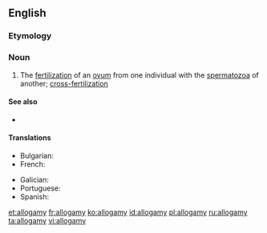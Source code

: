 ==English==
{{wikipedia}}

===Etymology===
{{confix|allo|gamy|lang=en}}

===Noun===
{{en-noun|-}}

# {{label|en|biology}} The [[fertilization]] of an [[ovum]] from one individual with the [[spermatozoa]] of another; [[cross-fertilization]]

====See also====
* {{l|en|autogamy}}

====Translations====
{{trans-top|fertilization}}
* Bulgarian: {{t|bg|кръстосано опрашване}}
* French: {{t+|fr|allogamie}}
{{trans-mid}}
* Galician: {{t|gl|alogamia|f}}
* Portuguese: {{t|pt|alogamia|f}}
* Spanish: {{t|es|alogamia|f}}
{{trans-bottom}}

[[et:allogamy]]
[[fr:allogamy]]
[[ko:allogamy]]
[[id:allogamy]]
[[pl:allogamy]]
[[ru:allogamy]]
[[ta:allogamy]]
[[vi:allogamy]]